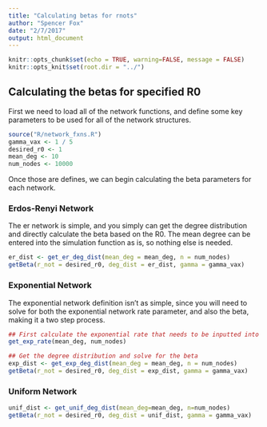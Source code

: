 ```yaml
---
title: "Calculating betas for rnots"
author: "Spencer Fox"
date: "2/7/2017"
output: html_document
---
```


```r
knitr::opts_chunk$set(echo = TRUE, warning=FALSE, message = FALSE)
knitr::opts_knit$set(root.dir = "../")

```

## Calculating the betas for specified R0
First we need to load all of the network functions, and define some key parameters to be used for all of the network structures.
```r
source("R/network_fxns.R")
gamma_vax <- 1 / 5
desired_r0 <- 1
mean_deg <- 10
num_nodes <- 10000
```
Once those are defines, we can begin calculating the beta parameters for each network.

### Erdos-Renyi Network
The er network is simple, and you simply can get the degree distribution and directly calculate the beta based on the R0. The mean degree can be entered into the simulation function as is, so nothing else is needed.
```r
er_dist <- get_er_deg_dist(mean_deg = mean_deg, n = num_nodes)
getBeta(r_not = desired_r0, deg_dist = er_dist, gamma = gamma_vax)

```

### Exponential Network
The exponential network definition isn't as simple, since you will need to solve for both the exponential network rate parameter, and also the beta, making it a two step process.
```r
## First calculate the exponential rate that needs to be inputted into simulation function
get_exp_rate(mean_deg, num_nodes)

## Get the degree distribution and solve for the beta
exp_dist <- get_exp_deg_dist(mean_deg = mean_deg, n = num_nodes)
getBeta(r_not = desired_r0, deg_dist = exp_dist, gamma = gamma_vax)

```


### Uniform Network
```r
unif_dist <- get_unif_deg_dist(mean_deg=mean_deg, n=num_nodes)
getBeta(r_not = desired_r0, deg_dist = unif_dist, gamma = gamma_vax)

```


